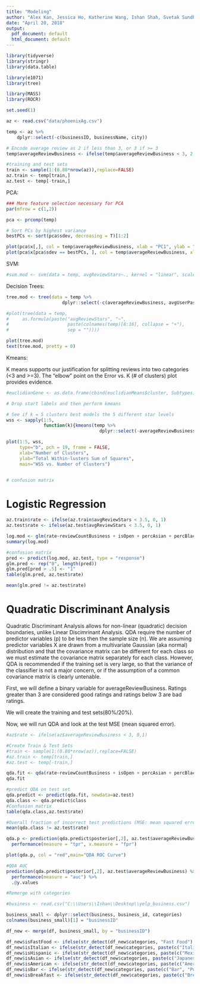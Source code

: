 ```yaml
---
title: "Modeling"
author: "Alex Kan, Jessica Ho, Katherine Wang, Ishan Shah, Svetak Sundhar"
date: "April 20, 2018"
output:
  pdf_document: default
  html_document: default
---
```


```r
library(tidyverse)
library(stringr)
library(data.table)

library(e1071)
library(tree)

library(MASS)
library(ROCR)

set.seed(1)
```

```r
az <- read.csv("data/phoenixAg.csv")

temp <- az %>% 
    dplyr::select(-c(businessID, businessName, city))

# Encode average review as 2 if less than 3, or 3 if >= 3 
temp$averageReviewBusiness <- ifelse(temp$averageReviewBusiness < 3, 2, 3)

#training and test sets
train <- sample(1:(0.80*nrow(az)),replace=FALSE) 
az.train <- temp[train,]
az.test <- temp[-train,]
```

PCA:
```r

### More feature selection necessary for PCA 
par(mfrow = c(1,2))

pca <- prcomp(temp)

# Sort PCs by highest variance 
bestPCs <- sort(pca$sdev, decreasing = T)[1:2]

plot(pca$x[,], col = temp$averageReviewBusiness, xlab = "PC1", ylab = "PC2", main = "All PCs")
plot(pca$x[pca$sdev == bestPCs, ], col = temp$averageReviewBusiness, xlab = "PC1", ylab = "PC2", main = "Two Highest Variance")

```

SVM: 
```r
#svm.mod <- svm(data = temp, avgReviewStars~., kernel = "linear", scale = F, cost = .1)

```

Decision Trees: 
```r
tree.mod <- tree(data = temp %>% 
                     dplyr::select(-c(averageReviewBusiness, avgUserPastReview)), avgReviewStars ~.)

#plot(tree(data = temp,
#     as.formula(paste("avgReviewStars", "~",
#                      paste(colnames(temp)[8:16], collapse = "+"),
#                      sep = ""))))

plot(tree.mod)
text(tree.mod, pretty = 0)
```

Kmeans: 

K means supports our justification for splitting reviews into two categories (<3 and >=3). The "elbow" point on the Error vs. K (# of clusters) plot provides evidence.
```r
#euclidianGene <- as.data.frame(cbind(euclidianMeans$cluster, Subtypes))

# Drop start labels and then perform kmeans 

# See if k = 5 clusters best models the 5 different star levels
wss <- sapply(1:5, 
              function(k){kmeans(temp %>% 
                                   dplyr::select(-averageReviewBusiness), k, nstart = 25)$tot.withinss})

plot(1:5, wss,
     type="b", pch = 19, frame = FALSE, 
     xlab="Number of Clusters",
     ylab="Total Within-lusters Sum of Squares",
     main="WSS vs. Number of Clusters")


# confusion matrix 
```

# Logistic Regression

```r
az.train$rate <- ifelse(az.train$avgReviewStars < 3.5, 0, 1)
az.test$rate <- ifelse(az.test$avgReviewStars < 3.5, 0, 1)

log.mod <- glm(rate~reviewCountBusiness + isOpen + percAsian + percBlack + percHispanic + percNHW + zipPopulation + zipYouthPopulation + medianIncome + percBachelors + avgDaysSinceJoined + isFastFood + isItalian + isHispanic + isAsian + isAmerican + isBar + isBreakfast, data = az.train, family = binomial)
summary(log.mod)

#confusion matrix
pred <- predict(log.mod, az.test, type = "response")
glm.pred <- rep("0", length(pred))
glm.pred[pred > .5] <- "1"
table(glm.pred, az.test$rate)

mean(glm.pred != az.test$rate)
```

# Quadratic Discriminant Analysis

Quadratic Discriminant Analysis allows for non-linear (quadratic) decision boundaries, unlike Linear Discimrinant Analysis. QDA require the number of predictor variables (p) to be less then the sample size (n). We are assuming predictor variables X are drawn from a multivariate Gaussian (aka normal) distribution and that the covariance matrix can be different for each class so we must estimate the covariance matrix separately for each class. However, QDA is recommended if the training set is very large, so that the variance of the classifier is not a major concern, or if the assumption of a common covariance matrix is clearly untenable.

First, we will define a binary variable for averageReviewBusiness. Ratings greater than 3 are considered good ratings and ratings below 3 are bad ratings.

We will create the training and test sets(80%/20%).

Now, we will run QDA and look at the test MSE (mean squared error).
```r
#az$rate <- ifelse(az$averageReviewBusiness < 3, 0,1)

#Create Train & Test Sets
#train <- sample(1:(0.80*nrow(az)),replace=FALSE)
#az.train <- temp[train,]
#az.test <- temp[-train,]
```

```r
qda.fit <- qda(rate~reviewCountBusiness + isOpen + percAsian + percBlack + percHispanic + percNHW + zipPopulation + zipYouthPopulation + medianIncome + percBachelors + avgDaysSinceJoined + isFastFood + isItalian + isHispanic + isAsian + isAmerican + isBar + isBreakfast, data = az.train)
qda.fit

#predict QDA on test set
qda.predict <- predict(qda.fit, newdata=az.test)
qda.class <- qda.predict$class
#Confusion matrix
table(qda.class,az.test$rate)

#Overall fraction of incorrect test predictions (MSE: mean squared error)
mean(qda.class != az.test$rate)
```

```r
qda.p <- prediction(qda.predict$posterior[,2], az.test$averageReviewBusiness) %>%
  performance(measure = "tpr", x.measure = "fpr")

plot(qda.p, col = "red",main="QDA ROC Curve")

#QDA AUC
prediction(qda.predict$posterior[,2], az.test$averageReviewBusiness) %>%
  performance(measure = "auc") %>%
  .@y.values
```

```r
#Remerge with categories

#business <- read.csv("C:\\Users\\Ishan\\Desktop\\yelp_business.csv")

business_small <- dplyr::select(business, business_id, categories)
colnames(business_small)[1] = "businessID"

df_new <- merge(df, business_small, by = "businessID")

df_new$isFastFood <- ifelse(str_detect(df_new$categories, "Fast Food"), 1, 0)
df_new$isItalian <- ifelse(str_detect(df_new$categories, paste(c("Italian", "Pizza", "Pasta"),collapse = '|')),1,0)
df_new$isHispanic <- ifelse(str_detect(df_new$categories, paste(c("Mexican", "Spanish", "Tacos","Burritos", "Hispanic"),collapse = '|')),1,0)
df_new$isAsian <- ifelse(str_detect(df_new$categories, paste(c("Japanese", "Sushi", "Chinese","Filipino", "Korean","Asian Fusion", "Mediterranean", "Indian", "Vietnamese", "Thai"),collapse = '|')),1,0)
df_new$isAmerican <- ifelse(str_detect(df_new$categories, paste(c("American", "Barbeque", "Diners", "Barbecue", "Burgers"),collapse = '|')),1,0)
df_new$isBar <- ifelse(str_detect(df_new$categories, paste(c("Bar", "Pub"),collapse = '|')),1,0)
df_new$isBreakfast <- ifelse(str_detect(df_new$categories, paste(c("Breakfast", "Brunch", "Cafe", "Coffee", "Bakery"),collapse = '|')),1,0)
```


